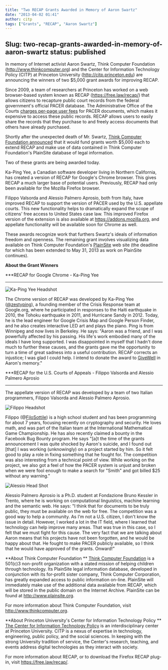 ```yaml
---
title: "Two RECAP Grants Awarded in Memory of Aaron Swartz"
date: "2013-04-02 01:41"
author: citp
tags: ["Grants", "RECAP", "Aaron Swartz"]
---
```

Slug: two-recap-grants-awarded-in-memory-of-aaron-swartz
status: published
---

In memory of Internet activist Aaron Swartz, Think Computer Foundation
(<http://www.thinkcomputer.org>) and the Center for Information
Technology Policy (CITP) at Princeton University
(<http://citp.princeton.edu>) are announcing the winners of two $5,000
grant awards for improving RECAP.

Since 2009, a team of researchers at Princeton has worked on a web
browser-based system known as RECAP (https://free.law/recap/) that
allows citizens to recapture public court records from the federal
government's official PACER database. The Administrative Office of the
Courts [charges per-page user fees](http://www.openpacer.org/hogan/) for
PACER documents, which makes it expensive to access these public
records. RECAP allows users to easily share the records that they
purchase to and freely access documents that others have already
purchased.

Shortly after the unexpected death of Mr. Swartz, [Think Computer
Foundation announced](http://www.plainsite.org/aaronsw/index.html) that
it would fund grants worth $5,000 each to extend RECAP and make use of
data contained in Think Computer Foundation's PlainSite database of
legal information.

Two of these grants are being awarded today.

Ka-Ping Yee, a Canadian software developer living in Northern
California, has created a version of RECAP for Google's Chrome browser.
This gives RECAP a much larger base of potential users. Previously,
RECAP had only been available for the Mozilla Firefox browser.

Filippo Valsorda and Alessio Palmero Aprosio, both from Italy, have
improved RECAP to support the version of PACER used by the U.S.
appellate courts. This new functionality helps to dramatically expand
the scope of citizens' free access to United States case law. This
improved Firefox version of the extension is also available at https://addons.mozilla.org, and appellate functionality will be available soon for
Chrome as well.

These awards recognize work that furthers Swartz's ideals of information
freedom and openness. The remaining grant involves visualizing data
available on Think Computer Foundation's
[PlainSite](http://www.plainsite.org "PlainSite") web site (the deadline
for which has been extended to May 31, 2013 as work on PlainSite
continues).

**About the Grant Winners**

***RECAP for Google Chrome - Ka-Ping Yee
***

<div className="left-image">
    <img src="/images/recap/ping-150.jpg"
         alt="Ka-Ping Yee Headshot"
         className="img-responsive"/>
</div>

The Chrome version of
RECAP was developed by Ka-Ping Yee
([@zestyping](https://twitter.com/zestyping)), a founding member of the
Crisis Response team at Google.org, where he participated in responses
to the Haiti earthquake in 2010, the Tohoku earthquake in 2011, and
Hurricane Sandy in 2012. Today, he is the lead engineer for Google
Crisis Map and Google Person Finder, and he also creates interactive LED
art and plays the piano. Ping is from Winnipeg and now lives in
Berkeley. He says: "Aaron was a friend, and I was powerfully affected by
his passing. His life's work embodied many of the ideals I have long
supported. I was disappointed in myself that I hadn't done much to
further these causes, and the grants gave me the opportunity to turn a
time of great sadness into a useful contribution. RECAP corrects an
injustice; I was glad I could help. I intend to donate the award to
[GiveWell](http://www.givewell.org/) in Aaron's memory."

***RECAP for the U.S. Courts of Appeals - Filippo Valsorda and Alessio
Palmero Aprosio
***
The appellate version of RECAP was developed by a team of two Italian
programmers, Filippo Valsorda and Alessio Palmero Aprosio.

<div className="left-image">
    <img src="/images/recap/filippo-150.jpg"
         alt="Filippo Headshot"
         className="img-responsive"/>
</div>

Filippo
(@[FiloSottile](https://twitter.com/FiloSottile)) is a high school
student and has been programming for about 7 years, focusing recently on
cryptography and security. He loves math, and was part of the Italian
team at the International Mathematical Game Championship. He has also
recently claimed a bounty in the Facebook Bug Bounty program. He says
"\[a\]t the time of the grants announcement I was quite shocked by
Aaron's suicide, and I found out \[that\] I was working (unknowingly) on
a project started by him. So it felt good to play a role in fixing
something that he fought for. The competition was also interesting from
a technical point of view. While working on the project, we also got a
feel of how the PACER system is unjust and broken when we were fool
enough to make a search for "Smith" and got billed $25 without any
warning."

<div className="left-image">
    <img src="/images/recap/alessio-150.jpg"
         alt="Alessio Head Shot"
         className="img-responsive"/>
</div>


Alessio Palmero
Aprosio is a Ph.D. student at Fondazione Bruno Kessler in Trento, where
he is working on computational linguistics, machine learning and the
semantic web. He says: "I think that for documents to be truly public,
they must be available on the web for free. The competition was a good
way to help a community. As I'm not a U.S. citizen, I don't know the
issue in detail. However, I worked a lot in the IT field, where I
learned that technology can help improve many areas. That was true in
this case, so I felt that we must fight for this cause. The very fact
that we are talking about Aaron means that his projects have not been
forgotten, and he would be happy about that. He fought to make PACER
publicly available, so I think that he would have approved of the
grants. Onward!"

**About Think Computer Foundation
**
[Think Computer Foundation](http://www.thinkcomputer.org) is a 501(c)3
non-profit organization with a stated mission of helping children
through technology. Its PlainSite legal information database, developed
in conjunction with its for-profit sister company, Think Computer
Corporation, has greatly expanded access to public information on-line.
PlainSite will immediately make use of the additional data available
from RECAP, which will be stored in the public domain on the Internet
Archive. PlainSite can be found at <http://www.plainsite.org>.

For more information about Think Computer Foundation, visit
<http://www.thinkcomputer.org>.

**About Princeton University's Center for Information Technology Policy
**
[The Center for Information Technology
Policy](http://citp.princeton.edu) is an interdisciplinary center at
Princeton University. CITP is a nexus of expertise in technology,
engineering, public policy, and the social sciences. In keeping with the
strong University tradition of service, the Center's research, teaching,
and events address digital technologies as they interact with society.

For more information about RECAP, or to download the Firefox RECAP
plug-in, visit https://free.law/recap/.

